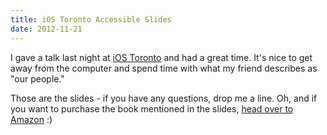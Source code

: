 ```yaml
---
title: iOS Toronto Accessible Slides
date: 2012-11-21
---
```


I gave a talk last night at [iOS Toronto](http://www.meetup.com/iOSToronto/) and had a great time. It's nice to get away from the computer and spend time with what my friend describes as "our people."

<SpeakerDeck videoID="ee3aa460141e0130e3741231380e9611" />

Those are the slides - if you have any questions, drop me a line. Oh, and if you want to purchase the book mentioned in the slides, [head over to Amazon](http://www.amazon.com/gp/product/1430243686/ref=as_li_ss_tl?ie=UTF8&camp=1789&creative=390957&creativeASIN=1430243686&linkCode=as2&tag=ashfur-20) :)
